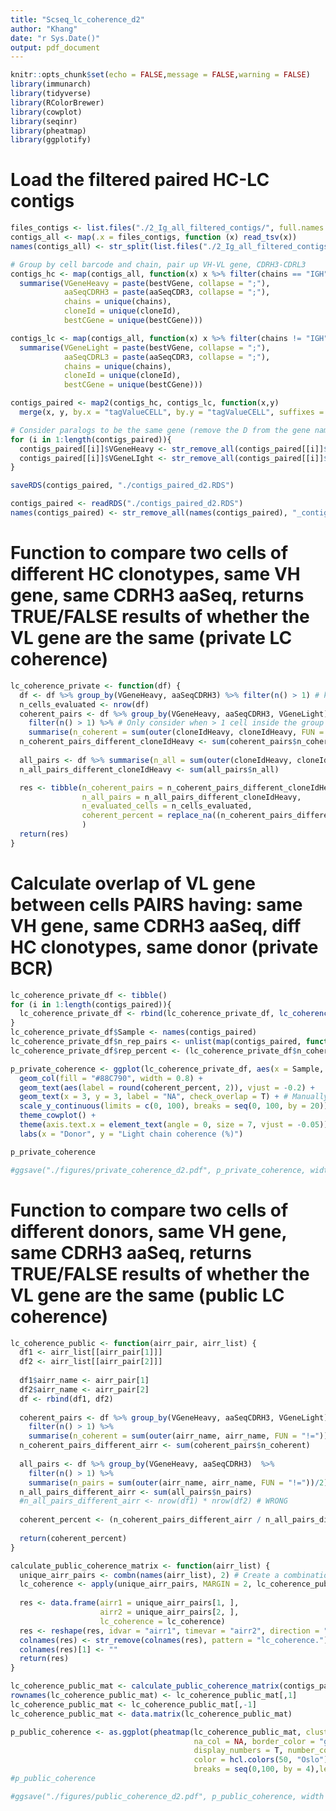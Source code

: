 ```yaml
---
title: "Scseq_lc_coherence_d2"
author: "Khang"
date: "r Sys.Date()"
output: pdf_document
---
```


```r
knitr::opts_chunk$set(echo = FALSE,message = FALSE,warning = FALSE)
library(immunarch)
library(tidyverse)
library(RColorBrewer)
library(cowplot)
library(seqinr)
library(pheatmap)
library(ggplotify)
```

# Load the filtered paired HC-LC contigs
```r
files_contigs <- list.files("./2_Ig_all_filtered_contigs/", full.names = T)
contigs_all <- map(.x = files_contigs, function (x) read_tsv(x))
names(contigs_all) <- str_split(list.files("./2_Ig_all_filtered_contigs/"),"\\.", simplify = T)[,1]
```

```r
# Group by cell barcode and chain, pair up VH-VL gene, CDRH3-CDRL3
contigs_hc <- map(contigs_all, function(x) x %>% filter(chains == "IGH") %>% group_by(tagValueCELL) %>% 
  summarise(VGeneHeavy = paste(bestVGene, collapse = ";"),
            aaSeqCDRH3 = paste(aaSeqCDR3, collapse = ";"),
            chains = unique(chains),
            cloneId = unique(cloneId),
            bestCGene = unique(bestCGene)))

contigs_lc <- map(contigs_all, function(x) x %>% filter(chains != "IGH") %>% group_by(tagValueCELL) %>% 
  summarise(VGeneLight = paste(bestVGene, collapse = ";"),
            aaSeqCDRL3 = paste(aaSeqCDR3, collapse = ";"),
            chains = unique(chains),
            cloneId = unique(cloneId),
            bestCGene = unique(bestCGene)))

contigs_paired <- map2(contigs_hc, contigs_lc, function(x,y)
  merge(x, y, by.x = "tagValueCELL", by.y = "tagValueCELL", suffixes = c("Heavy","Light")))

# Consider paralogs to be the same gene (remove the D from the gene name to match paralogs)
for (i in 1:length(contigs_paired)){
  contigs_paired[[i]]$VGeneHeavy <- str_remove_all(contigs_paired[[i]]$VGeneHeavy, "D")
  contigs_paired[[i]]$VGeneLIght <- str_remove_all(contigs_paired[[i]]$VGeneLight, "D")
}

saveRDS(contigs_paired, "./contigs_paired_d2.RDS")
```

```r
contigs_paired <- readRDS("./contigs_paired_d2.RDS")
names(contigs_paired) <- str_remove_all(names(contigs_paired), "_contigs")
```

# Function to compare two cells of different HC clonotypes, same VH gene, same CDRH3 aaSeq, returns TRUE/FALSE results of whether the VL gene are the same (private LC coherence)

```r
lc_coherence_private <- function(df) {
  df <- df %>% group_by(VGeneHeavy, aaSeqCDRH3) %>% filter(n() > 1) # keep cells having VGene Heavy and CDRh3aa with n > 1
  n_cells_evaluated <- nrow(df)
  coherent_pairs <- df %>% group_by(VGeneHeavy, aaSeqCDRH3, VGeneLight)  %>% # If VL are different the group will split
    filter(n() > 1) %>% # Only consider when > 1 cell inside the group
    summarise(n_coherent = sum(outer(cloneIdHeavy, cloneIdHeavy, FUN = "!="))/2) # make sure the cell pairs came from different heavy clonotype
  n_coherent_pairs_different_cloneIdHeavy <- sum(coherent_pairs$n_coherent)
  
  all_pairs <- df %>% summarise(n_all = sum(outer(cloneIdHeavy, cloneIdHeavy, FUN = "!="))/2)
  n_all_pairs_different_cloneIdHeavy <- sum(all_pairs$n_all)

  res <- tibble(n_coherent_pairs = n_coherent_pairs_different_cloneIdHeavy,
                n_all_pairs = n_all_pairs_different_cloneIdHeavy,
                n_evaluated_cells = n_cells_evaluated,
                coherent_percent = replace_na((n_coherent_pairs_different_cloneIdHeavy/n_all_pairs_different_cloneIdHeavy)*100, 0),
                )
  return(res)
}
```

# Calculate overlap of VL gene between cells PAIRS having: same VH gene, same CDRH3 aaSeq, diff HC clonotypes, same donor (private BCR)
```r
lc_coherence_private_df <- tibble()
for (i in 1:length(contigs_paired)){
  lc_coherence_private_df <- rbind(lc_coherence_private_df, lc_coherence_private(contigs_paired[[i]]))
}
lc_coherence_private_df$Sample <- names(contigs_paired)
lc_coherence_private_df$n_rep_pairs <- unlist(map(contigs_paired, function(x) nrow(x)*(nrow(x) - 1)/2))
lc_coherence_private_df$rep_percent <- (lc_coherence_private_df$n_coherent_pairs/lc_coherence_private_df$n_rep_pairs)*100
```

```r
p_private_coherence <- ggplot(lc_coherence_private_df, aes(x = Sample, y = coherent_percent)) +
  geom_col(fill = "#88C790", width = 0.8) +
  geom_text(aes(label = round(coherent_percent, 2)), vjust = -0.2) +
  geom_text(x = 3, y = 3, label = "NA", check_overlap = T) + # Manually add the NA value to the plot 
  scale_y_continuous(limits = c(0, 100), breaks = seq(0, 100, by = 20)) +
  theme_cowplot() +
  theme(axis.text.x = element_text(angle = 0, size = 7, vjust = -0.05)) +
  labs(x = "Donor", y = "Light chain coherence (%)")

p_private_coherence

#ggsave("./figures/private_coherence_d2.pdf", p_private_coherence, width = 7, height = 4, dpi = 600)
```

# Function to compare two cells of different donors, same VH gene, same CDRH3 aaSeq, returns TRUE/FALSE results of whether the VL gene are the same (public LC coherence)
```r
lc_coherence_public <- function(airr_pair, airr_list) {
  df1 <- airr_list[[airr_pair[1]]]
  df2 <- airr_list[[airr_pair[2]]]
  
  df1$airr_name <- airr_pair[1]
  df2$airr_name <- airr_pair[2]
  df <- rbind(df1, df2)
  
  coherent_pairs <- df %>% group_by(VGeneHeavy, aaSeqCDRH3, VGeneLight)  %>% 
    filter(n() > 1) %>%
    summarise(n_coherent = sum(outer(airr_name, airr_name, FUN = "!="))/2)
  n_coherent_pairs_different_airr <- sum(coherent_pairs$n_coherent)
  
  all_pairs <- df %>% group_by(VGeneHeavy, aaSeqCDRH3)  %>% 
    filter(n() > 1) %>%
    summarise(n_pairs = sum(outer(airr_name, airr_name, FUN = "!="))/2)
  n_all_pairs_different_airr <- sum(all_pairs$n_pairs)
  #n_all_pairs_different_airr <- nrow(df1) * nrow(df2) # WRONG
  
  coherent_percent <- (n_coherent_pairs_different_airr / n_all_pairs_different_airr)*100
  
  return(coherent_percent)
}  

calculate_public_coherence_matrix <- function(airr_list) {
  unique_airr_pairs <- combn(names(airr_list), 2) # Create a combination matrix of every 2 repertoire in a list
  lc_coherence <- apply(unique_airr_pairs, MARGIN = 2, lc_coherence_public, airr_list = airr_list) # For every pair of rep (column wise in the matrix), calculate the public coherence number (also provide the list of repertoire)
  
  res <- data.frame(airr1 = unique_airr_pairs[1, ], 
                    airr2 = unique_airr_pairs[2, ], 
                    lc_coherence = lc_coherence)
  res <- reshape(res, idvar = "airr1", timevar = "airr2", direction = "wide")
  colnames(res) <- str_remove(colnames(res), pattern = "lc_coherence.")
  colnames(res)[1] <- ""
  return(res)
}
```


```r
lc_coherence_public_mat <- calculate_public_coherence_matrix(contigs_paired)
rownames(lc_coherence_public_mat) <- lc_coherence_public_mat[,1]
lc_coherence_public_mat <- lc_coherence_public_mat[,-1]
lc_coherence_public_mat <- data.matrix(lc_coherence_public_mat)
```


```r
p_public_coherence <- as.ggplot(pheatmap(lc_coherence_public_mat, cluster_rows = F, cluster_cols = F, 
                                         na_col = NA, border_color = "grey60", angle_col = 90,
                                         display_numbers = T, number_color = "white", number_format = "%.0f", fontsize_number = 12,
                                         color = hcl.colors(50, "Oslo")[20:45],
                                         breaks = seq(0,100, by = 4),legend_breaks = seq(0,100, by = 20)))
#p_public_coherence

#ggsave("./figures/public_coherence_d2.pdf", p_public_coherence, width = 6, height = 6, dpi = 600)
```